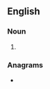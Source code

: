 ==English==
{{elements|Uun|unnilennium|Une|unununium|Uun}}

===Noun===
{{en-noun|-}}

# {{lb|en|chemistry|dated}} {{former name of|darmstadtium|lang=en}}

===Anagrams===
* {{l|en|unnilunium}}